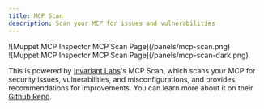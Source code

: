 ```yaml
---
title: MCP Scan
description: Scan your MCP for issues and vulnerabilities
---
```


<div className="dark:hidden">
![Muppet MCP Inspector MCP Scan Page](/panels/mcp-scan.png)
</div>
<div className="dark:block hidden">
![Muppet MCP Inspector MCP Scan Page](/panels/mcp-scan-dark.png)
</div>

This is powered by [Invariant Labs](https://invariantlabs.ai)'s MCP Scan, which scans your MCP for security issues, vulnerabilities, and misconfigurations, and provides recommendations for improvements. You can learn more about it on their [Github Repo](https://github.com/invariantlabs-ai/mcp-scan).